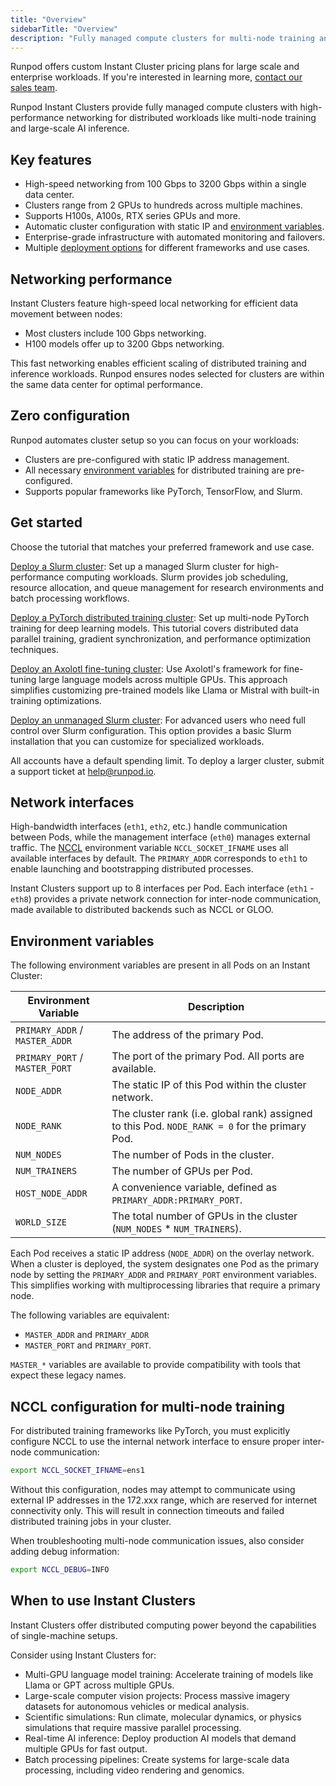 ```yaml
---
title: "Overview"
sidebarTitle: "Overview"
description: "Fully managed compute clusters for multi-node training and AI inference."
---
```


<Tip>

Runpod offers custom Instant Cluster pricing plans for large scale and enterprise workloads. If you're interested in learning more, [contact our sales team](https://ecykq.share.hsforms.com/2MZdZATC3Rb62Dgci7knjbA).

</Tip>

Runpod Instant Clusters provide fully managed compute clusters with high-performance networking for distributed workloads like multi-node training and large-scale AI inference.

## Key features

* High-speed networking from 100 Gbps to 3200 Gbps within a single data center.
* Clusters range from 2 GPUs to hundreds across multiple machines.
* Supports H100s, A100s, RTX series GPUs and more.
* Automatic cluster configuration with static IP and [environment variables](#environment-variables).
* Enterprise-grade infrastructure with automated monitoring and failovers.
* Multiple [deployment options](#get-started) for different frameworks and use cases.

## Networking performance

Instant Clusters feature high-speed local networking for efficient data movement between nodes:

* Most clusters include 100 Gbps networking.
* H100 models offer up to 3200 Gbps networking.

This fast networking enables efficient scaling of distributed training and inference workloads. Runpod ensures nodes selected for clusters are within the same data center for optimal performance.

## Zero configuration

Runpod automates cluster setup so you can focus on your workloads:

* Clusters are pre-configured with static IP address management.
* All necessary [environment variables](#environment-variables) for distributed training are pre-configured.
* Supports popular frameworks like PyTorch, TensorFlow, and Slurm.

## Get started

Choose the tutorial that matches your preferred framework and use case.

[Deploy a Slurm cluster](/instant-clusters/slurm-clusters): Set up a managed Slurm cluster for high-performance computing workloads. Slurm provides job scheduling, resource allocation, and queue management for research environments and batch processing workflows.

[Deploy a PyTorch distributed training cluster](/instant-clusters/pytorch): Set up multi-node PyTorch training for deep learning models. This tutorial covers distributed data parallel training, gradient synchronization, and performance optimization techniques.

[Deploy an Axolotl fine-tuning cluster](/instant-clusters/axolotl): Use Axolotl's framework for fine-tuning large language models across multiple GPUs. This approach simplifies customizing pre-trained models like Llama or Mistral with built-in training optimizations.

[Deploy an unmanaged Slurm cluster](/instant-clusters/slurm): For advanced users who need full control over Slurm configuration. This option provides a basic Slurm installation that you can customize for specialized workloads.

<Note>

All accounts have a default spending limit. To deploy a larger cluster, submit a support ticket at [help@runpod.io](mailto:help@runpod.io).

</Note>

## Network interfaces

High-bandwidth interfaces (`eth1`, `eth2`, etc.) handle communication between Pods, while the management interface (`eth0`) manages external traffic. The [NCCL](https://developer.nvidia.com/nccl) environment variable `NCCL_SOCKET_IFNAME` uses all available interfaces by default. The `PRIMARY_ADDR` corresponds to `eth1` to enable launching and bootstrapping distributed processes.

Instant Clusters support up to 8 interfaces per Pod. Each interface (`eth1` - `eth8`) provides a private network connection for inter-node communication, made available to distributed backends such as NCCL or GLOO.

## Environment variables

The following environment variables are present in all Pods on an Instant Cluster:

| Environment Variable           | Description                                                                   |
| ------------------------------ | ----------------------------------------------------------------------------- |
| `PRIMARY_ADDR` / `MASTER_ADDR` | The address of the primary Pod.                                               |
| `PRIMARY_PORT` / `MASTER_PORT` | The port of the primary Pod. All ports are available.                        |
| `NODE_ADDR`                    | The static IP of this Pod within the cluster network.                         |
| `NODE_RANK`                    | The cluster rank (i.e. global rank) assigned to this Pod. `NODE_RANK = 0` for the primary Pod. |
| `NUM_NODES`                    | The number of Pods in the cluster.                                            |
| `NUM_TRAINERS`                 | The number of GPUs per Pod.                                                   |
| `HOST_NODE_ADDR`               | A convenience variable, defined as `PRIMARY_ADDR:PRIMARY_PORT`.                       |
| `WORLD_SIZE`                   | The total number of GPUs in the cluster (`NUM_NODES` \* `NUM_TRAINERS`).      |

Each Pod receives a static IP address (`NODE_ADDR`) on the overlay network. When a cluster is deployed, the system designates one Pod as the primary node by setting the `PRIMARY_ADDR` and `PRIMARY_PORT` environment variables. This simplifies working with multiprocessing libraries that require a primary node.

The following variables are equivalent: 
- `MASTER_ADDR` and `PRIMARY_ADDR`
- `MASTER_PORT` and `PRIMARY_PORT`.

`MASTER_*` variables are available to provide compatibility with tools that expect these legacy names.

## NCCL configuration for multi-node training

For distributed training frameworks like PyTorch, you must explicitly configure NCCL to use the internal network interface to ensure proper inter-node communication:

```bash
export NCCL_SOCKET_IFNAME=ens1
```

<Warning>
Without this configuration, nodes may attempt to communicate using external IP addresses in the 172.xxx range, which are reserved for internet connectivity only. This will result in connection timeouts and failed distributed training jobs in your cluster.
</Warning>

When troubleshooting multi-node communication issues, also consider adding debug information:

```bash
export NCCL_DEBUG=INFO
```

## When to use Instant Clusters

Instant Clusters offer distributed computing power beyond the capabilities of single-machine setups.

Consider using Instant Clusters for:

* Multi-GPU language model training: Accelerate training of models like Llama or GPT across multiple GPUs.
* Large-scale computer vision projects: Process massive imagery datasets for autonomous vehicles or medical analysis.
* Scientific simulations: Run climate, molecular dynamics, or physics simulations that require massive parallel processing.
* Real-time AI inference: Deploy production AI models that demand multiple GPUs for fast output.
* Batch processing pipelines: Create systems for large-scale data processing, including video rendering and genomics.
